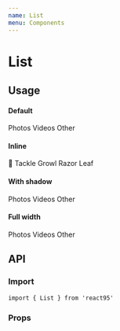 ```yaml
---
name: List
menu: Components
---
```




# List

## Usage

#### Default

<Playground>
  <List>
    <ListItem>Photos</ListItem>
    <ListItem>Videos</ListItem>
    <ListItem>Other</ListItem>
  </List>
</Playground>

#### Inline

<Playground>
  <List inline>
    <ListItem square disabled>
      <span role='img' aria-label='🌿'>
        🌿
      </span>
    </ListItem>
    <Bar />
    <ListItem>Tackle</ListItem>
    <ListItem>Growl</ListItem>
    <ListItem disabled>Razor Leaf</ListItem>
  </List>
</Playground>

#### With shadow

<Playground>
  <List shadow>
    <ListItem>Photos</ListItem>
    <ListItem>Videos</ListItem>
    <ListItem>Other</ListItem>
  </List>
</Playground>

#### Full width

<Playground>
  <List fullWidth>
    <ListItem>Photos</ListItem>
    <ListItem>Videos</ListItem>
    <ListItem>Other</ListItem>
  </List>
</Playground>

## API

### Import

```
import { List } from 'react95'
```

### Props

<Props of={List} />
